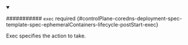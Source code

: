 


<details className="config-field" data-expandable="true" open>
<summary>

########### `exec` <span className="config-field-required" data-required="false">required</span> <span className="config-field-type"></span> <span className="config-field-default"></span> <span className="config-field-enum"></span> {#controlPlane-coredns-deployment-spec-template-spec-ephemeralContainers-lifecycle-postStart-exec}

Exec specifies the action to take.

</summary>

<PartialExecreference />


</details>
